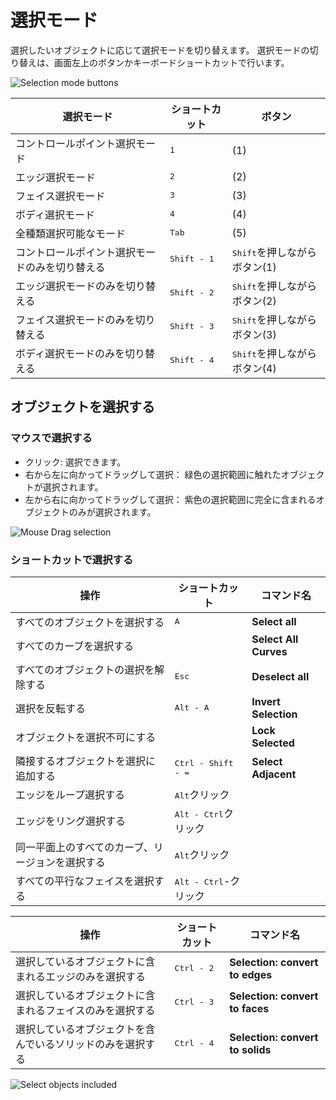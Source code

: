 # 選択モード

選択したいオブジェクトに応じて選択モードを切り替えます。
選択モードの切り替えは、画面左上のボタンかキーボードショートカットで行います。

![Selection mode buttons](/img/selection-mode-buttons.png)

| 選択モード                                     | ショートカット       | ボタン                                |
| ---------------------------------------------- | -------------------- | ------------------------------------- |
| コントロールポイント選択モード                 | <kbd>1</kbd>         | (1)                                   |
| エッジ選択モード                               | <kbd>2</kbd>         | (2)                                   |
| フェイス選択モード                             | <kbd>3</kbd>         | (3)                                   |
| ボディ選択モード                             | <kbd>4</kbd>         | (4)                                   |
| 全種類選択可能なモード                         | <kbd>Tab</kbd>       | (5)                                   |
| コントロールポイント選択モードのみを切り替える | <kbd>Shift - 1</kbd> | <kbd>Shift</kbd>を押しながらボタン(1) |
| エッジ選択モードのみを切り替える               | <kbd>Shift - 2</kbd> | <kbd>Shift</kbd>を押しながらボタン(2) |
| フェイス選択モードのみを切り替える             | <kbd>Shift - 3</kbd> | <kbd>Shift</kbd>を押しながらボタン(3) |
| ボディ選択モードのみを切り替える             | <kbd>Shift - 4</kbd> | <kbd>Shift</kbd>を押しながらボタン(4) |

## オブジェクトを選択する

### マウスで選択する

- クリック: 選択できます。
- 右から左に向かってドラッグして選択： 緑色の選択範囲に触れたオブジェクトが選択されます。
- 左から右に向かってドラッグして選択： 紫色の選択範囲に完全に含まれるオブジェクトのみが選択されます。

![Mouse Drag selection](/img/mouse-drag-selection.gif)

### ショートカットで選択する

| 操作                                             | ショートカット                 | コマンド名            |
| ------------------------------------------------ | ------------------------------ | --------------------- |
| すべてのオブジェクトを選択する                   | <kbd>A</kbd>                   | **Select all**        |
| すべてのカーブを選択する                         |                                | **Select All Curves** |
| すべてのオブジェクトの選択を解除する             | <kbd>Esc</kbd>                 | **Deselect all**      |
| 選択を反転する                                   | <kbd>Alt - A</kbd>             | **Invert Selection**  |
| オブジェクトを選択不可にする                     |                                | **Lock Selected**     |
| 隣接するオブジェクトを選択に追加する             | <kbd>Ctrl - Shift - =</kbd>    | **Select Adjacent**   |
| エッジをループ選択する                           | <kbd>Alt</kbd>クリック         |                       |
| エッジをリング選択する                           | <kbd>Alt - Ctrl</kbd>クリック  |                       |
| 同一平面上のすべてのカーブ、リージョンを選択する | <kbd>Alt</kbd>クリック         |                       |
| すべての平行なフェイスを選択する                 | <kbd>Alt - Ctrl</kbd>-クリック |                       |

| 操作                                             | ショートカット                 | コマンド名            |
| ------------------------------------------------ | ------------------------------ | --------------------- |
| 選択しているオブジェクトに含まれるエッジのみを選択する     | <kbd>Ctrl - 2</kbd> | **Selection: convert to edges**  |
| 選択しているオブジェクトに含まれるフェイスのみを選択する   | <kbd>Ctrl - 3</kbd> | **Selection: convert to faces**  |
| 選択しているオブジェクトを含んでいるソリッドのみを選択する | <kbd>Ctrl - 4</kbd> | **Selection: convert to solids** |

![Select objects included](/img/select-objects-included.gif)
